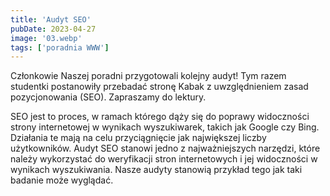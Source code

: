 ```yaml
---
title: 'Audyt SEO'
pubDate: 2023-04-27
image: '03.webp'
tags: ['poradnia WWW']
---
```


Członkowie Naszej poradni przygotowali kolejny audyt! Tym razem studentki postanowiły przebadać stronę Kabak z uwzględnieniem zasad pozycjonowania (SEO). Zapraszamy do lektury.

SEO jest to proces, w ramach którego dąży się do poprawy widoczności strony internetowej w wynikach wyszukiwarek, takich jak Google czy Bing. Działania te mają na celu przyciągnięcie jak największej liczby użytkowników. Audyt SEO stanowi jedno z najważniejszych narzędzi, które należy wykorzystać do weryfikacji stron internetowych i jej widoczności w wynikach wyszukiwania. Nasze audyty stanowią przykład tego jak taki badanie może wyglądać.